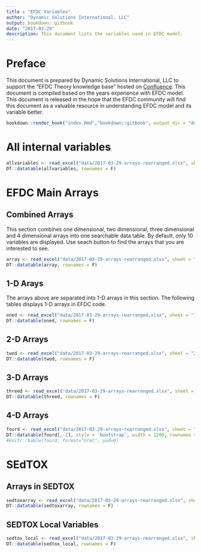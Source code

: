 ```yaml
---
title : "EFDC Variables"
author: "Dynamic Solutions International, LLC"
output: bookdown::gitbook
date: "2017-03-29"
description: This document lists the variables used in EFDC model. 
---
```

  
# Preface

This document is prepared by Dynamic Solutions International, LLC to support the "EFDC Theory knowledge base" hosted on [Confluence](https://dynamicsolutions-intl.atlassian.net/wiki/spaces/ETG). This document is compiled based on the years experience with EFDC model. This document is released in the hope that the EFDC community will find this document as a valuable resource in understanding EFDC model and its variable better. 

```r
bookdown::render_book("index.Rmd","bookdown::gitbook", output_dir = "docs")
```

# All internal variables
```r
allvariables <- read_excel("data/2017-03-29-arrays-rearranged.xlsx", sheet = "allvariables", col_types = NULL)
DT::datatable(allvariables, rownames = F)
```


# EFDC Main Arrays


## Combined Arrays
This section combines one dimensional, two dimensional, three dimensional and 4 dimensional arrays into one searchable data table. By default, only 10 variables are displayed. Use seach button to find the arrays that you are interested to see. 

```r
array <- read_excel("data/2017-03-29-arrays-rearranged.xlsx", sheet = "arrays", col_types = NULL)
DT::datatable(array, rownames = F)
```

## 1-D Arays
The arrays above are separated into 1-D arrays in this section. 
The following tables displays 1-D arrays in EFDC code. 

```r
oned <- read_excel("data/2017-03-29-arrays-rearranged.xlsx", sheet = "1darray")
DT::datatable(oned, rownames = F)
```

## 2-D Arrays

```r
twod <- read_excel("data/2017-03-29-arrays-rearranged.xlsx", sheet = "2darray")
DT::datatable(twod, rownames = F)
```

## 3-D Arrays
```r
threed <- read_excel("data/2017-03-29-arrays-rearranged.xlsx", sheet = "3darray")
DT::datatable(threed, rownames = F)
```

## 4-D Arrays

```r
fourd <- read_excel("data/2017-03-29-arrays-rearranged.xlsx", sheet = "4darray")
DT::datatable(fourd[,-2], style = 'bootstrap', width = 1200, rownames = F)
#knitr::kable(fourd, format="html", pad=0)
```

# SEdTOX 

## Arrays in SEDTOX

```r
sedtoxarray <- read_excel("data/2017-03-29-arrays-rearranged.xlsx", sheet = "sedtoxarray")
DT::datatable(sedtoxarray, rownames = F)
```

## SEDTOX Local Variables

```r
sedtox_local <- read_excel("data/2017-03-29-arrays-rearranged.xlsx", sheet = "sedtox_local")
DT::datatable(sedtox_local, rownames = F)
```